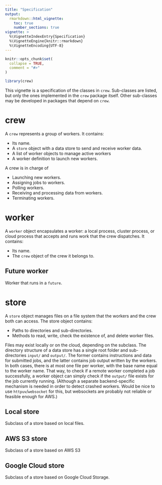 ```yaml
---
title: "Specification"
output:
  rmarkdown::html_vignette:
    toc: true
    number_sections: true
vignette: >
  %\VignetteIndexEntry{Specification}
  %\VignetteEngine{knitr::rmarkdown}
  %\VignetteEncoding{UTF-8}
---
```


```r
knitr::opts_chunk$set(
  collapse = TRUE,
  comment = "#>"
)
```

```r
library(crew)
```

This vignette is a specification of the classes in `crew`. Sub-classes are listed, but only the ones implemented in the `crew` package itself. Other sub-classes may be developed in packages that depend on `crew`.

# crew

A `crew` represents a group of workers. It contains:

* Its name.
* A `store` object with a data store to send and receive worker data.
* A list of worker objects to manage active workers
* A worker definition to launch new workers.

A crew is in charge of

* Launching new workers.
* Assigning jobs to workers.
* Polling workers.
* Receiving and processing data from workers.
* Terminating workers.

# worker

A `worker` object encapsulates a worker: a local process, cluster process, or cloud process that accepts and runs work that the crew dispatches. It contains:

* Its name.
* The `crew` object of the crew it belongs to.

## Future worker

Worker that runs in a `future`.

# store

A `store` object manages files on a file system that the workers and the crew both can access. The store object contains:

* Paths to directories and sub-directories.
* Methods to read, write, check the existence of, and delete worker files.

Files may exist locally or on the cloud, depending on the subclass. The directory structure of a data store has a single root folder and sub-directories `input/` and `output/`. The former contains instructions and data for submitted jobs, and the latter contains job output written by the workers. In both cases, there is at most one file per worker, with the base name equal to the worker name. That way, to check if a remote worker completed a job successfully, a worker object can simply check if the `output/` file exists for the job currently running. (Although a separate backend-specific mechanism is needed in order to detect crashed workers. Would be nice to use `httpuv`/`websocket` for this, but websockets are probably not reliable or feasible enough for AWS.)

## Local store

Subclass of a store based on local files.

## AWS S3 store

Subclass of a store based on AWS S3

## Google Cloud store

Subclass of a store based on Google Cloud Storage.


